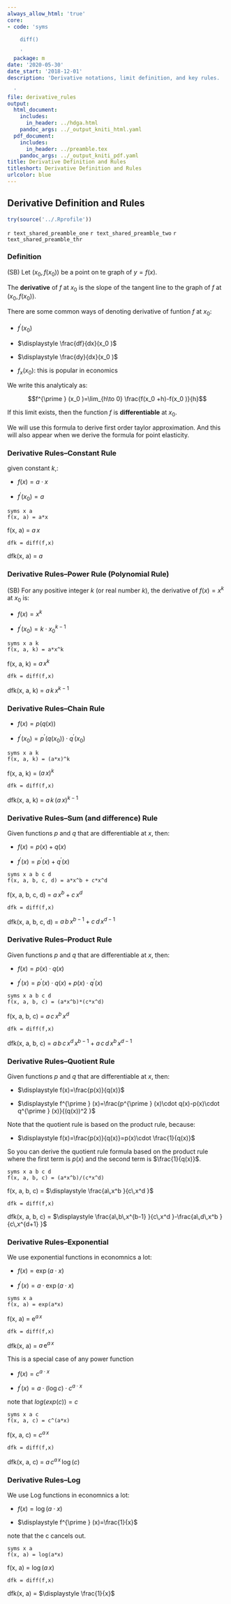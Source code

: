 ```yaml
---
always_allow_html: 'true'
core:
- code: 'syms

    diff()

    '
  package: m
date: '2020-05-30'
date_start: '2018-12-01'
description: 'Derivative notations, limit definition, and key rules.

  '
file: derivative_rules
output:
  html_document:
    includes:
      in_header: ../hdga.html
    pandoc_args: ../_output_kniti_html.yaml
  pdf_document:
    includes:
      in_header: ../preamble.tex
    pandoc_args: ../_output_kniti_pdf.yaml
title: Derivative Definition and Rules
titleshort: Derivative Definition and Rules
urlcolor: blue
---
```


## Derivative Definition and Rules

```r
try(source('../.Rprofile'))
```

`r text_shared_preamble_one`
`r text_shared_preamble_two`
`r text_shared_preamble_thr`

### Definition

(SB) Let $(x_0 ,f(x_0 ))$ be a point on te graph of $y=f(x)$.

The **derivative** of $f$ at $x_0$ is the slope of the tangent line to
the graph of $f$ at $(x_0 ,f(x_0 ))$.

There are some common ways of denoting derivative of funtion $f$ at
$x_0$:

-   $\displaystyle f^{\prime } (x_0 )$

-   $\displaystyle \frac{df}{dx}(x_0 )$

-   $\displaystyle \frac{dy}{dx}(x_0 )$

-   $f_x (x_0 )$: this is popular in economics

We write this analyticaly as:

$$f^{\prime } (x_0 )=\lim_{h\to 0} \frac{f(x_0 +h)-f(x_0 )}{h}$$

If this limit exists, then the function $f$ is **differentiable** at
$x_0$.

We will use this formula to derive first order taylor approximation. And
this will also appear when we derive the formula for point elasticity.

### Derivative Rules--Constant Rule

given constant $k$,:

-   $\displaystyle f(x)=a\cdot x$

-   $\displaystyle f^{\prime } (x_0 )=a$

<!-- -->

    syms x a
    f(x, a) = a*x

f(x, a) = $\displaystyle a\,x$

    dfk = diff(f,x)

dfk(x, a) = $\displaystyle a$

### Derivative Rules--Power Rule (Polynomial Rule)

(SB) For any positive integer $k$ (or real number $k$), the derivative
of $f(x)=x^k$ at $x_0$ is:

-   $\displaystyle f(x)=x^k$

-   $\displaystyle f^{\prime } (x_0 )=k\cdot x_0^{k-1}$

<!-- -->

    syms x a k
    f(x, a, k) = a*x^k

f(x, a, k) = $\displaystyle a\,x^k$

    dfk = diff(f,x)

dfk(x, a, k) = $\displaystyle a\,k\,x^{k-1}$

### Derivative Rules--Chain Rule

-   $\displaystyle f(x)=p(q(x))$

-   $\displaystyle f^{\prime } (x_0 )=p^{\prime } (q(x_0 ))\cdot q^{\prime } (x_0 )$

<!-- -->

    syms x a k
    f(x, a, k) = (a*x)^k

f(x, a, k) = $\displaystyle {{\left(a\,x\right)}}^k$

    dfk = diff(f,x)

dfk(x, a, k) = $\displaystyle a\,k\,{{\left(a\,x\right)}}^{k-1}$

### Derivative Rules--Sum (and difference) Rule

Given functions $p$ and $q$ that are differentiable at $x$, then:

-   $\displaystyle f(x)=p(x)+q(x)$

-   $\displaystyle f^{\prime } (x)=p^{\prime } (x)+q^{\prime } (x)$

<!-- -->

    syms x a b c d
    f(x, a, b, c, d) = a*x^b + c*x^d

f(x, a, b, c, d) = $\displaystyle a\,x^b +c\,x^d$

    dfk = diff(f,x)

dfk(x, a, b, c, d) = $\displaystyle a\,b\,x^{b-1} +c\,d\,x^{d-1}$

### Derivative Rules--Product Rule

Given functions $p$ and $q$ that are differentiable at $x$, then:

-   $\displaystyle f(x)=p(x)\cdot q(x)$

-   $\displaystyle f^{\prime } (x)=p^{\prime } (x)\cdot q(x)+p(x)\cdot q^{\prime } (x)$

<!-- -->

    syms x a b c d
    f(x, a, b, c) = (a*x^b)*(c*x^d)

f(x, a, b, c) = $\displaystyle a\,c\,x^b \,x^d$

    dfk = diff(f,x)

dfk(x, a, b, c) =
$\displaystyle a\,b\,c\,x^d \,x^{b-1} +a\,c\,d\,x^b \,x^{d-1}$

### Derivative Rules--Quotient Rule

Given functions $p$ and $q$ that are differentiable at $x$, then:

-   $\displaystyle f(x)=\frac{p(x)}{q(x)}$

-   $\displaystyle f^{\prime } (x)=\frac{p^{\prime } (x)\cdot q(x)-p(x)\cdot q^{\prime } (x)}{(q(x))^2 }$

Note that the quotient rule is based on the product rule, because:

-   $\displaystyle f(x)=\frac{p(x)}{q(x)}=p(x)\cdot \frac{1}{q(x)}$

So you can derive the quotient rule formula based on the product rule
where the first term is $p(x)$ and the second term is $\frac{1}{q(x)}$.

    syms x a b c d
    f(x, a, b, c) = (a*x^b)/(c*x^d)

f(x, a, b, c) = $\displaystyle \frac{a\,x^b }{c\,x^d }$

    dfk = diff(f,x)

dfk(x, a, b, c) =
$\displaystyle \frac{a\,b\,x^{b-1} }{c\,x^d }-\frac{a\,d\,x^b }{c\,x^{d+1} }$

### Derivative Rules--Exponential 

We use exponential functions in economnics a lot:

-   $\displaystyle f(x)=\exp (a\cdot x)$

-   $\displaystyle f^{\prime } (x)=a\cdot \exp (a\cdot x)$

<!-- -->

    syms x a
    f(x, a) = exp(a*x)

f(x, a) = $\displaystyle {\mathrm{e}}^{a\,x}$

    dfk = diff(f,x)

dfk(x, a) = $\displaystyle a\,{\mathrm{e}}^{a\,x}$

This is a special case of any power function

-   $\displaystyle f(x)=c^{a\cdot x}$

-   $\displaystyle f^{\prime } (x)=a\cdot (\log c)\cdot c^{a\cdot x}$

note that $log(exp(c))=c$

    syms x a c
    f(x, a, c) = c^(a*x)

f(x, a, c) = $\displaystyle c^{a\,x}$

    dfk = diff(f,x)

dfk(x, a, c) = $\displaystyle a\,c^{a\,x} \,\log \left(c\right)$

### Derivative Rules--Log 

We use Log functions in economnics a lot:

-   $\displaystyle f(x)=\log (a\cdot x)$

-   $\displaystyle f^{\prime } (x)=\frac{1}{x}$

note that the c cancels out.

    syms x a
    f(x, a) = log(a*x)

f(x, a) = $\displaystyle \log \left(a\,x\right)$

    dfk = diff(f,x)

dfk(x, a) = $\displaystyle \frac{1}{x}$
